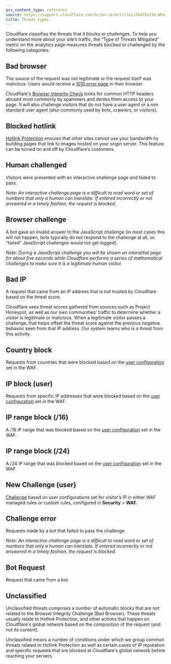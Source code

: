 ```yaml
---
pcx_content_type: reference
source: https://support.cloudflare.com/hc/en-us/articles/204191238-What-are-the-types-of-Threats-
title: Threat types
---
```


Cloudflare classifies the threats that it blocks or challenges. To help you understand more about your site’s traffic, the “Type of Threats Mitigated” metric on the analytics page measures threats blocked or challenged by the following categories:

## Bad browser

The source of the request was not legitimate or the request itself was malicious. Users would receive a [1010 error page](/support/troubleshooting/cloudflare-errors/troubleshooting-cloudflare-1xxx-errors/#error-1010-the-owner-of-this-website-has-banned-your-access-based-on-your-browsers-signature) in their browser.

Cloudflare's [Browser Integrity Check](/waf/tools/browser-integrity-check/) looks for common HTTP headers abused most commonly by spammers and denies them access to your page. It will also challenge visitors that do not have a user agent or a non standard user agent (also commonly used by bots, crawlers, or visitors).

## Blocked hotlink

[Hotlink Protection](/waf/tools/scrape-shield/hotlink-protection/) ensures that other sites cannot use your bandwidth by building pages that link to images hosted on your origin server. This feature can be turned on and off by Cloudflare’s customers.

## Human challenged

Visitors were presented with an interactive challenge page and failed to pass.

_Note: An interactive challenge page is a difficult to read word or set of numbers that only a human can translate. If entered incorrectly or not answered in a timely fashion, the request is blocked._

## Browser challenge

A bot gave an invalid answer to the JavaScript challenge (in most cases this will not happen, bots typically do not respond to the challenge at all, so "failed" JavaScript challenges would not get logged).

_Note: During a JavaScript challenge you will be shown an interstitial page for about five seconds while Cloudflare performs a series of mathematical challenges to make sure it is a legitimate human visitor._

## Bad IP

A request that came from an IP address that is not trusted by Cloudflare based on the threat score.

Cloudflare uses threat scores gathered from sources such as Project Honeypot, as well as our own communities' traffic to determine whether a visitor is legitimate or malicious. When a legitimate visitor passes a challenge, that helps offset the threat score against the previous negative behavior seen from that IP address. Our system learns who is a threat from this activity.

## Country block

Requests from countries that were blocked based on the [user configuration](/waf/tools/ip-access-rules/) set in the WAF.

## IP block (user)

Requests from specific IP addresses that were blocked based on the [user configuration](/waf/tools/ip-access-rules/) set in the WAF.

## IP range block (/16)

A /16 IP range that was blocked based on the [user configuration](/waf/tools/ip-access-rules/) set in the WAF.

## IP range block (/24)

A /24 IP range that was blocked based on the [user configuration](/waf/tools/ip-access-rules/) set in the WAF.

## New Challenge (user)

[Challenge](/waf/reference/cloudflare-challenges/) based on user configurations set for visitor’s IP in either WAF managed rules or custom rules, configured in **Security** > **WAF**.

## Challenge error

Requests made by a bot that failed to pass the challenge.

_Note: An interactive challenge page is a difficult to read word or set of numbers that only a human can translate. If entered incorrectly or not answered in a timely fashion, the request is blocked._

## Bot Request

Request that came from a bot.

## Unclassified

Unclassified threats comprises a number of automatic blocks that are not related to the Browser Integrity Challenge (Bad Browser). These threats usually relate to Hotlink Protection, and other actions that happen on Cloudflare's global network based on the composition of the request (and not its content).

Unclassified means a number of conditions under which we group common threats related to Hotlink Protection as well as certain cases of IP reputation and specific requests that are blocked at Cloudflare's global network before reaching your servers.

